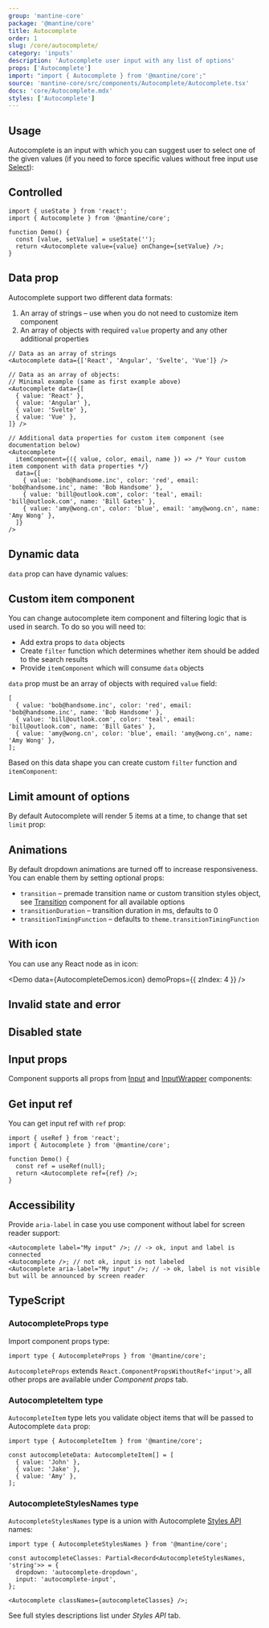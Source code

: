 ```yaml
---
group: 'mantine-core'
package: '@mantine/core'
title: Autocomplete
order: 1
slug: /core/autocomplete/
category: 'inputs'
description: 'Autocomplete user input with any list of options'
props: ['Autocomplete']
import: "import { Autocomplete } from '@mantine/core';"
source: 'mantine-core/src/components/Autocomplete/Autocomplete.tsx'
docs: 'core/Autocomplete.mdx'
styles: ['Autocomplete']
---
```



## Usage

Autocomplete is an input with which you can suggest user to select one of the given values
(if you need to force specific values without free input use [Select](/core/select/)):

<Demo data={AutocompleteDemos.usage} />

## Controlled

```tsx
import { useState } from 'react';
import { Autocomplete } from '@mantine/core';

function Demo() {
  const [value, setValue] = useState('');
  return <Autocomplete value={value} onChange={setValue} />;
}
```

## Data prop

Autocomplete support two different data formats:

1. An array of strings – use when you do not need to customize item component
2. An array of objects with required `value` property and any other additional properties

```tsx
// Data as an array of strings
<Autocomplete data={['React', 'Angular', 'Svelte', 'Vue']} />

// Data as an array of objects:
// Minimal example (same as first example above)
<Autocomplete data={[
  { value: 'React' },
  { value: 'Angular' },
  { value: 'Svelte' },
  { value: 'Vue' },
]} />

// Additional data properties for custom item component (see documentation below)
<Autocomplete
  itemComponent={({ value, color, email, name }) => /* Your custom item component with data properties */}
  data={[
    { value: 'bob@handsome.inc', color: 'red', email: 'bob@handsome.inc', name: 'Bob Handsome' },
    { value: 'bill@outlook.com', color: 'teal', email: 'bill@outlook.com', name: 'Bill Gates' },
    { value: 'amy@wong.cn', color: 'blue', email: 'amy@wong.cn', name: 'Amy Wong' },
  ]}
/>
```

## Dynamic data

`data` prop can have dynamic values:

<Demo data={AutocompleteDemos.dynamic} />

## Custom item component

You can change autocomplete item component and filtering logic that is used in search.
To do so you will need to:

- Add extra props to `data` objects
- Create `filter` function which determines whether item should be added to the search results
- Provide `itemComponent` which will consume `data` objects

`data` prop must be an array of objects with required `value` field:

```tsx
[
  { value: 'bob@handsome.inc', color: 'red', email: 'bob@handsome.inc', name: 'Bob Handsome' },
  { value: 'bill@outlook.com', color: 'teal', email: 'bill@outlook.com', name: 'Bill Gates' },
  { value: 'amy@wong.cn', color: 'blue', email: 'amy@wong.cn', name: 'Amy Wong' },
];
```

Based on this data shape you can create custom `filter` function and `itemComponent`:

<Demo data={AutocompleteDemos.itemComponent} />

## Limit amount of options

By default Autocomplete will render 5 items at a time, to change that set `limit` prop:

<Demo data={AutocompleteDemos.limit} />

## Animations

By default dropdown animations are turned off to increase responsiveness.
You can enable them by setting optional props:

- `transition` – premade transition name or custom transition styles object, see [Transition](/core/transition/) component for all available options
- `transitionDuration` – transition duration in ms, defaults to 0
- `transitionTimingFunction` – defaults to `theme.transitionTimingFunction`

<Demo data={AutocompleteDemos.animations} />

## With icon

You can use any React node as in icon:

<Demo data={AutocompleteDemos.icon} demoProps={{ zIndex: 4 }} />

## Invalid state and error

<Demo data={AutocompleteDemos.validation} />

## Disabled state

<Demo data={AutocompleteDemos.disabled} />

## Input props

Component supports all props from [Input](/core/input/) and [InputWrapper](/core/input-wrapper/) components:

<Demo data={AutocompleteDemos.configurator} />

## Get input ref

You can get input ref with `ref` prop:

```tsx
import { useRef } from 'react';
import { Autocomplete } from '@mantine/core';

function Demo() {
  const ref = useRef(null);
  return <Autocomplete ref={ref} />;
}
```

## Accessibility

Provide `aria-label` in case you use component without label for screen reader support:

```tsx
<Autocomplete label="My input" />; // -> ok, input and label is connected
<Autocomplete />; // not ok, input is not labeled
<Autocomplete aria-label="My input" />; // -> ok, label is not visible but will be announced by screen reader
```

## TypeScript

### AutocompleteProps type

Import component props type:

```tsx
import type { AutocompleteProps } from '@mantine/core';
```

`AutocompleteProps` extends `React.ComponentPropsWithoutRef<'input'>`, all other props are available under _Component props_ tab.

### AutocompleteItem type

`AutocompleteItem` type lets you validate object items that will be passed to Autocomplete `data` prop:

```tsx
import type { AutocompleteItem } from '@mantine/core';

const autocompleteData: AutocompleteItem[] = [
  { value: 'John' },
  { value: 'Jake' },
  { value: 'Amy' },
];
```

### AutocompleteStylesNames type

`AutocompleteStylesNames` type is a union with Autocomplete [Styles API](/theming/styles-api/) names:

```tsx
import type { AutocompleteStylesNames } from '@mantine/core';

const autocompleteClasses: Partial<Record<AutocompleteStylesNames, 'string'>> = {
  dropdown: 'autocomplete-dropdown',
  input: 'autocomplete-input',
};

<Autocomplete classNames={autocompleteClasses} />;
```

See full styles descriptions list under _Styles API_ tab.

